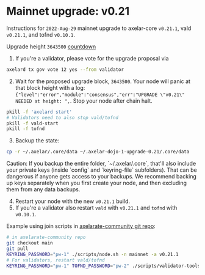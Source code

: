 # Mainnet upgrade: v0.21


Instructions for `2022-Aug-29` mainnet upgrade to axelar-core `v0.21.1`, vald `v0.21.1`, and tofnd `v0.10.1`.

Upgrade height `3643500` [countdown](https://www.mintscan.io/axelar/blocks/3643500)

1. If you're a validator, please vote for the upgrade proposal via

```bash
axelard tx gov vote 12 yes --from validator
```

2. Wait for the proposed upgrade block, `3643500`. Your node will panic at that block height with a log: `{"level":"error","module":"consensus","err":"UPGRADE \"v0.21\" NEEDED at height: ",`. Stop your node after chain halt.

```bash
pkill -f 'axelard start'
# Validators need to also stop vald/tofnd
pkill -f vald-start
pkill -f tofnd
```

3. Backup the state:

```bash
cp -r ~/.axelar/.core/data ~/.axelar-dojo-1-upgrade-0.21/.core/data
```

<Callout type="warning" emoji="⚠️">
  Caution: If you backup the entire folder, `~/.axelar/.core`, that'll also
  include your private keys (inside `config` and `keyring-file` subfolders).
  That can be dangerous if anyone gets access to your backups. We recommend
  backing up keys separately when you first create your node, and then excluding
  them from any data backups.
</Callout>

4. Restart your node with the new `v0.21.1` build.
5. If you're a validator also restart `vald` with `v0.21.1` and `tofnd` with `v0.10.1`.

Example using join scripts in [axelarate-community git repo](https://github.com/axelarnetwork/axelarate-community):

```bash
# in axelarate-community repo
git checkout main
git pull
KEYRING_PASSWORD="pw-1" ./scripts/node.sh -n mainnet -a v0.21.1
# For validators, restart vald/tofnd
KEYRING_PASSWORD="pw-1" TOFND_PASSWORD="pw-2" ./scripts/validator-tools-host.sh -a v0.21.1 -q v0.10.1 -n mainnet
```
